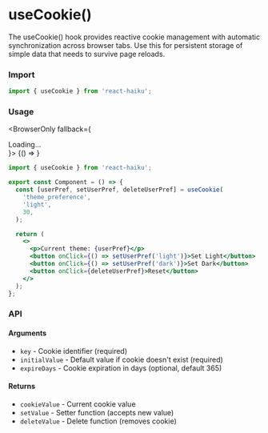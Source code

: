 # useCookie()

The useCookie() hook provides reactive cookie management with automatic synchronization across browser tabs. Use this for persistent storage of simple data that needs to survive page reloads.

### Import

```jsx
import { useCookie } from 'react-haiku';
```

### Usage


<BrowserOnly fallback={<div>Loading...</div>}>
  {() => <UseCookieDemo />}
</BrowserOnly>

```jsx
import { useCookie } from 'react-haiku';

export const Component = () => {
  const [userPref, setUserPref, deleteUserPref] = useCookie(
    'theme_preference',
    'light',
    30,
  );

  return (
    <>
      <p>Current theme: {userPref}</p>
      <button onClick={() => setUserPref('light')}>Set Light</button>
      <button onClick={() => setUserPref('dark')}>Set Dark</button>
      <button onClick={deleteUserPref}>Reset</button>
    </>
  );
};
```

### API

#### Arguments

- `key` - Cookie identifier (required)
- `initialValue` - Default value if cookie doesn't exist (required)
- `expireDays` - Cookie expiration in days (optional, default 365)

#### Returns

- `cookieValue` - Current cookie value
- `setValue` - Setter function (accepts new value)
- `deleteValue` - Delete function (removes cookie)
